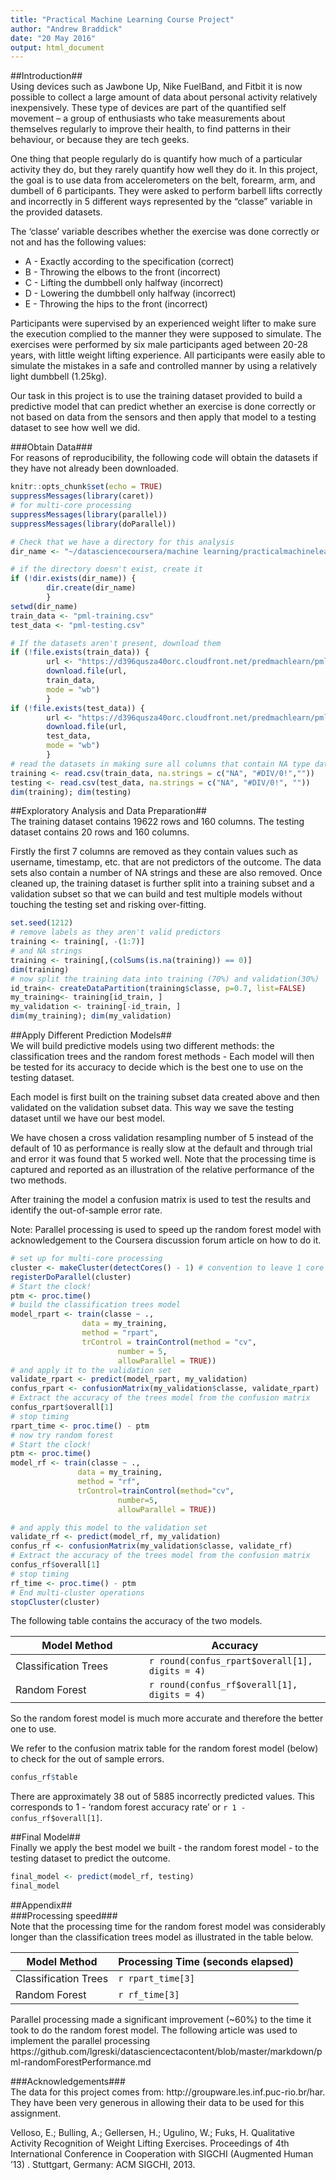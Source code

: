 ```yaml
---
title: "Practical Machine Learning Course Project"
author: "Andrew Braddick"
date: "20 May 2016"
output: html_document
---
```

##Introduction##  
Using devices such as Jawbone Up, Nike FuelBand, and Fitbit it is now possible to collect a large amount of data about personal activity relatively inexpensively. These type of devices are part of the quantified self movement – a group of enthusiasts who take measurements about themselves regularly to improve their health, to find patterns in their behaviour, or because they are tech geeks.  

One thing that people regularly do is quantify how much of a particular activity they do, but they rarely quantify how well they do it. In this project, the goal is to use data from accelerometers on the belt, forearm, arm, and dumbell of 6 participants. They were asked to perform barbell lifts correctly and incorrectly in 5 different ways represented by the "classe" variable in the provided datasets. 

The 'classe' variable describes whether the exercise was done correctly or not and has the following values:  

* A - Exactly according to the specification (correct)  
* B - Throwing the elbows to the front (incorrect)  
* C - Lifting the dumbbell only halfway (incorrect)  
* D - Lowering the dumbbell only halfway (incorrect)   
* E - Throwing the hips to the front (incorrect)  

Participants were supervised by an experienced weight lifter to make sure the execution complied to the manner they were supposed to simulate. The exercises were performed by six male participants aged between 20-28 years, with little weight lifting experience.  All participants were easily able to simulate the mistakes in a safe and controlled manner by using a relatively light dumbbell (1.25kg).  

Our task in this project is to use the training dataset provided to build a predictive model that can predict whether an exercise is done correctly or not based on data from the sensors and then apply that model to a testing dataset to see how well we did.   

###Obtain Data###  
For reasons of reproducibility, the following code will obtain the datasets if they have not already been downloaded.  
```r
knitr::opts_chunk$set(echo = TRUE)
suppressMessages(library(caret))
# for multi-core processing
suppressMessages(library(parallel))
suppressMessages(library(doParallel))

# Check that we have a directory for this analysis
dir_name <- "~/datasciencecoursera/machine learning/practicalmachinelearning"

# if the directory doesn't exist, create it
if (!dir.exists(dir_name)) {
        dir.create(dir_name)
        }
setwd(dir_name)
train_data <- "pml-training.csv"
test_data <- "pml-testing.csv"
```
 
```r
# If the datasets aren't present, download them
if (!file.exists(train_data)) {
        url <- "https://d396qusza40orc.cloudfront.net/predmachlearn/pml-training.csv"
        download.file(url, 
        train_data, 
        mode = "wb")
        }
if (!file.exists(test_data)) {
        url <- "https://d396qusza40orc.cloudfront.net/predmachlearn/pml-testing.csv"
        download.file(url, 
        test_data, 
        mode = "wb")
        }
# read the datasets in making sure all columns that contain NA type data reflect this accurately
training <- read.csv(train_data, na.strings = c("NA", "#DIV/0!",""))
testing <- read.csv(test_data, na.strings = c("NA", "#DIV/0!", ""))
dim(training); dim(testing)
```
##Exploratory Analysis and Data Preparation##  
The training dataset contains 19622 rows and 160 columns.  The testing dataset contains 20 rows and 160 columns.  

Firstly the first 7 columns are removed as they contain values such as username, timestamp, etc. that are not predictors of the outcome.  The data sets also contain a number of NA strings and these are also removed.  Once cleaned up, the training dataset is further split into a training subset and a validation subset so that we can build and test multiple models without touching the testing set and risking over-fitting.   

```r
set.seed(1212)
# remove labels as they aren't valid predictors
training <- training[, -(1:7)]
# and NA strings
training <- training[,(colSums(is.na(training)) == 0)]
dim(training)
# now split the training data into training (70%) and validation(30%)
id_train<- createDataPartition(training$classe, p=0.7, list=FALSE)
my_training<- training[id_train, ]
my_validation <- training[-id_train, ]
dim(my_training); dim(my_validation)
```

##Apply Different Prediction Models##  
We will build predictive models using two different methods: the classification trees and the random forest methods - Each model will then be tested for its accuracy to decide which is the best one to use on the testing dataset.  

Each model is first built on the training subset data created above and then validated on the validation subset data.  This way we save the testing dataset until we have our best model.  

We have chosen a cross validation resampling number of 5 instead of the default of 10 as performance is really slow at the default and through trial and error it was found that 5 worked well.  Note that the processing time is captured and reported as an illustration of the relative performance of the two methods.  

After training the model a confusion matrix is used to test the results and identify the out-of-sample error rate.  

Note: Parallel processing is used to speed up the random forest model with acknowledgement to the Coursera discussion forum article on how to do it.  
```r
# set up for multi-core processing
cluster <- makeCluster(detectCores() - 1) # convention to leave 1 core for OS
registerDoParallel(cluster)
# Start the clock!
ptm <- proc.time()
# build the classification trees model
model_rpart <- train(classe ~ ., 
                data = my_training, 
                method = "rpart",
                trControl = trainControl(method = "cv", 
                        number = 5,
                        allowParallel = TRUE))
# and apply it to the validation set 
validate_rpart <- predict(model_rpart, my_validation)
confus_rpart <- confusionMatrix(my_validation$classe, validate_rpart)
# Extract the accuracy of the trees model from the confusion matrix
confus_rpart$overall[1]
# stop timing
rpart_time <- proc.time() - ptm
# now try random forest
# Start the clock!
ptm <- proc.time()
model_rf <- train(classe ~ ., 
               data = my_training, 
               method = "rf", 
               trControl=trainControl(method="cv", 
                        number=5,
                        allowParallel = TRUE))

# and apply this model to the validation set
validate_rf <- predict(model_rf, my_validation)
confus_rf <- confusionMatrix(my_validation$classe, validate_rf)
# Extract the accuracy of the trees model from the confusion matrix
confus_rf$overall[1]
# stop timing
rf_time <- proc.time() - ptm
# End multi-cluster operations
stopCluster(cluster)
```
The following table contains the accuracy of the two models.  

Model Method | Accuracy  
-----------|---------------  
Classification Trees | `r round(confus_rpart$overall[1], digits = 4)`    
Random Forest | `r round(confus_rf$overall[1], digits = 4)`  

So the random forest model is much more accurate and therefore the better one to use.  

We refer to the confusion matrix table for the random forest model (below) to check for the out of sample errors.       
```r
confus_rf$table
```  
There are approximately 38 out of 5885 incorrectly predicted values.  This corresponds to 1 - 'random forest accuracy rate' or `r 1 - confus_rf$overall[1]`.  

##Final Model##  
Finally we apply the best model we built - the random forest model - to the testing dataset to predict the outcome.  
```r
final_model <- predict(model_rf, testing)
final_model
```
##Appendix##  
###Processing speed###  
Note that the processing time for the random forest model was considerably longer than the classification trees model as illustrated in the table below.    

Model Method | Processing Time (seconds elapsed)  
-----------|---------------  
Classification Trees | `r rpart_time[3]`    
Random Forest | `r rf_time[3]`  

Parallel processing made a significant improvement (~60%) to the time it took to do the random forest model.  The following article was used to implement the parallel processing https://github.com/lgreski/datasciencectacontent/blob/master/markdown/pml-randomForestPerformance.md 

###Acknowledgements###  
The data for this project comes from: http://groupware.les.inf.puc-rio.br/har. They have been very generous in allowing their data to be used for this assignment.  

Velloso, E.; Bulling, A.; Gellersen, H.; Ugulino, W.; Fuks, H. Qualitative Activity Recognition of Weight Lifting Exercises. Proceedings of 4th International Conference in Cooperation with SIGCHI (Augmented Human '13) . Stuttgart, Germany: ACM SIGCHI, 2013.  
